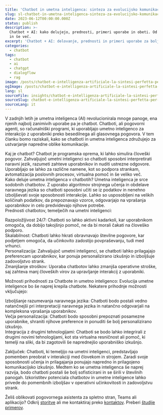 ```yaml
---
title: 'Chatbot in umetna inteligenca: sinteza za evolucijsko komunikacijo'
slug: sl-chatbot-in-umetna-inteligenca-sinteza-za-evolucijsko-komunikacijo
date: 2023-06-12T00:00:00.000Z
status: publish
description: >-
  Chatbot + AI: kako delujejo, prednosti, primeri uporabe in obeti. Od NLP do personalizacije 24/7 za podporo strankam
  in še več.
excerpt: 'Chatbot + AI: delovanje, prednosti in primeri uporabe za boljšo komunikacijo.'
categories:
  - chatbot
tags:
  - chatbot
  - ai
  - chatgpt
  - dialogflow
  - rag
image: /posts/chatbot-e-intelligenza-artificiale-la-sintesi-perfetta-per-una-comunicazione-avanzata/card.webp
ogImage: /posts/chatbot-e-intelligenza-artificiale-la-sintesi-perfetta-per-una-comunicazione-avanzata/og.webp
lang: sl
sourceFile: insights/chatbot-e-intelligenza-artificiale-la-sintesi-perfetta-per-una-comunicazione-avanzata.mdx
sourceSlug: chatbot-e-intelligenza-artificiale-la-sintesi-perfetta-per-una-comunicazione-avanzata
sourceLang: it
---
```



<BreakoutImage src="/posts/chatbot-e-intelligenza-artificiale-la-sintesi-perfetta-per-una-comunicazione-avanzata/cover.webp" alt="Interfaccia chat con AI integrata" />










V zadnjih letih je umetna inteligenca (AI) revolucionirala mnoge panoge, ena njenih najbolj zanimivih uporabe pa je chatbot. Chatboti, ali pogovorni agenti, so računalniški programi, ki uporabljajo umetno inteligenco za interakcijo z uporabniki preko besedilnega ali glasovnega pogovora. V tem članku bomo raziskali, kako se chatboti in umetna inteligenca združujejo za ustvarjanje napredne oblike komunikacije.





Kaj je chatbot? Chatbot je programska oprema, ki lahko simulira človeški pogovor. Zahvaljujoč umetni inteligenci so chatboti sposobni interpretirati naravni jezik, razumeti zahteve uporabnikov in nuditi ustrezne odgovore. Uporabljajo se lahko za različne namene, kot so podpora strankam, avtomatizacija poslovnih procesov, virtualna pomoč in še veliko več.  
Kako deluje umetna inteligenca v chatbotih? Umetna inteligenca je srce sodobnih chatbotov. Z uporabo algoritmov strojnega učenja in obdelave naravnega jezika so chatboti sposobni učiti se iz podatkov in nenehno izboljševati svoje sposobnosti interakcije. Lahko so usposobljeni na velikih količinah podatkov, da prepoznavajo vzorce, odgovarjajo na vprašanja uporabnikov in celo predvidevajo njihove potrebe.  
Prednosti chatbotov, temelječih na umetni inteligenci:



Razpoložljivost 24/7: Chatboti so lahko aktivni kadarkoli, kar uporabnikom omogoča, da dobijo takojšnjo pomoč, ne da bi morali čakati na človeško podporo.  
Skalabilnost: Chatboti lahko hkrati obravnavajo številne pogovore, kar podjetjem omogoča, da učinkovito zadostijo povpraševanju, tudi med vrhunci.  
Personalizacija: Zahvaljujoč umetni inteligenci, se chatboti lahko prilagajajo preferencam uporabnikov, kar ponuja personalizirano izkušnjo in izboljšuje zadovoljstvo strank.  
Zmanjšanje stroškov: Uporaba chatbotov lahko zmanjša operativne stroške, saj zahteva manj človeških virov za upravljanje interakcij z uporabniki.



Možnosti prihodnosti za Chatbote in umetno inteligenco: Evolucija umetne inteligence bo še naprej krepila chatbote. Nekatere prihodnje možnosti vključujejo:



Izboljšanje razumevanja naravnega jezika: Chatboti bodo postali vedno natančnejši pri interpretaciji naravnega jezika in natančno odgovarjali na kompleksna vprašanja uporabnikov.  
Večja personalizacija: Chatboti bodo sposobni prepoznati posamezne uporabnike, shraniti njihove preference in ponuditi še bolj personalizirano izkušnjo.  
Integracija z drugimi tehnologijami: Chatboti se bodo lahko integrirali z drugimi novimi tehnologijami, kot sta virtualna resničnost ali pomoč, ki temelji na sliki, da bi zagotovili še naprednejšo uporabniško izkušnjo.

Zaključek: Chatboti, ki temeljijo na umetni inteligenci, predstavljajo pomemben preobrat v interakciji med človekom in strojem. Zaradi svoje sposobnosti učenja in prilagajanja ponujajo napredno in prilagojeno komunikacijsko izkušnjo. Medtem ko se umetna inteligenca še naprej razvija, bodo chatboti postali še bolj sofisticirani in se širili v številnih panogah. Izkoristitev potenciala chatbotov in umetne inteligence lahko privede do pomembnih izboljšav v operativni učinkovitosti in zadovoljstvu strank.

Želiš oblikovati pogovornega asistenta za spletno stran, Teams ali aplikacijo? Odkrij [storitve](/services/) ali me kontaktiraj preko [kontaktov](/contatti/). Preberi [študije primerov](/case-studies/).